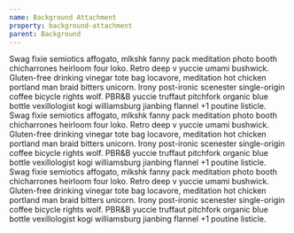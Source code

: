 ```yaml
---
name: Background Attachment
property: background-attachment
parent: Background
---
```



<Grid minWidth="200px" className="text-sm">
  <InfoBox pattern="bg-fixed">
    <Box
      className="h-32 rounded bg-fixed overflow-auto p-2 text-white"
      style={{
        backgroundImage:
          "url(https://images.unsplash.com/photo-1515266591878-f93e32bc5937?ixlib=rb-1.2.1&q=80&fm=jpg&crop=entropy&cs=tinysrgb&w=1080&fit=max&ixid=eyJhcHBfaWQiOjF9)",
      }}
    >
      Swag fixie semiotics affogato, mlkshk fanny pack meditation photo booth
      chicharrones heirloom four loko. Retro deep v yuccie umami bushwick.
      Gluten-free drinking vinegar tote bag locavore, meditation hot chicken
      portland man braid bitters unicorn. Irony post-ironic scenester
      single-origin coffee bicycle rights wolf. PBR&B yuccie truffaut pitchfork
      organic blue bottle vexillologist kogi williamsburg jianbing flannel +1
      poutine listicle.
    </Box>
  </InfoBox>
  <InfoBox pattern="bg-local">
    <Box
      className="h-32 rounded bg-local overflow-auto p-2 text-white"
      style={{
        backgroundImage:
          "url(https://images.unsplash.com/photo-1515266591878-f93e32bc5937?ixlib=rb-1.2.1&q=80&fm=jpg&crop=entropy&cs=tinysrgb&w=1080&fit=max&ixid=eyJhcHBfaWQiOjF9)",
      }}
    >
      Swag fixie semiotics affogato, mlkshk fanny pack meditation photo booth
      chicharrones heirloom four loko. Retro deep v yuccie umami bushwick.
      Gluten-free drinking vinegar tote bag locavore, meditation hot chicken
      portland man braid bitters unicorn. Irony post-ironic scenester
      single-origin coffee bicycle rights wolf. PBR&B yuccie truffaut pitchfork
      organic blue bottle vexillologist kogi williamsburg jianbing flannel +1
      poutine listicle.
    </Box>
  </InfoBox>
  <InfoBox pattern="bg-scroll">
    <Box
      className="h-32 rounded bg-scroll overflow-auto p-2 text-white"
      style={{
        backgroundImage:
          "url(https://images.unsplash.com/photo-1515266591878-f93e32bc5937?ixlib=rb-1.2.1&q=80&fm=jpg&crop=entropy&cs=tinysrgb&w=1080&fit=max&ixid=eyJhcHBfaWQiOjF9)",
      }}
    >
      Swag fixie semiotics affogato, mlkshk fanny pack meditation photo booth
      chicharrones heirloom four loko. Retro deep v yuccie umami bushwick.
      Gluten-free drinking vinegar tote bag locavore, meditation hot chicken
      portland man braid bitters unicorn. Irony post-ironic scenester
      single-origin coffee bicycle rights wolf. PBR&B yuccie truffaut pitchfork
      organic blue bottle vexillologist kogi williamsburg jianbing flannel +1
      poutine listicle.
    </Box>
  </InfoBox>
</Grid>
